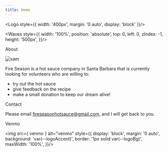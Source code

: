 ```yaml
---
title: Home
---
```



<Logo style={{ width: '400px', margin: '0 auto', display: 'block' }}/>

<Waves style={{ 
  width: '100%', 
  position: 'absolute',
  top: 0,
  left: 0,
  zIndex: -1,
  height: '500px',
 }}/>

<WavyTitle>About</WavyTitle>

<div className={ block }>
  <img src={ sam } alt="sam"/>
  <p>
      Fire Season is a hot sauce company in Santa Barbara that is currently looking for volunteers who are willing to: 
      <ul>
        <li>try out the hot sauce</li>
        <li>give feedback on the recipe</li>
        <li>make a small donation to keep our dream alive!</li>
      </ul>
  </p>
</div>

<WavyTitle>Contact</WavyTitle>

<div className={ block }>
  <p>
    Please email <a href="mailto:fireseasonhotsauce@gmail.com">fireseasonhotsauce@gmail.com</a>, and I will get back to you.
  </p>
</div>


<WavyTitle>Venmo</WavyTitle>

<img src={ venmo } alt="venmo" style={{ 
  display: 'block', 
  margin: '0 auto', 
  background: 'var(--logoAccent)',
  border: '1px solid var(--logoBg)',
  maxWidth: '100%',
}}/>
